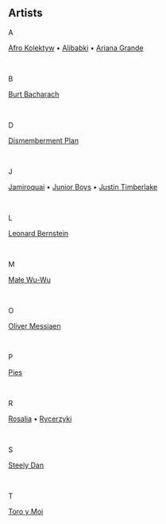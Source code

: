 ## Artists

A

[Afro Kolektyw](/music/artists/afro-kolektyw) •
[Alibabki](/music/artists/alibabki) •
[Ariana Grande](/music/artists/ariana-grande)

<br/>

B

[Burt Bacharach](/music/artists/burt-bacharach)

<br/>

D

[Dismemberment Plan](/music/artists/dismemberment-plan)

<br/>

J

[Jamiroquai](/music/artists/jamiroquai) •
[Junior Boys](/music/artists/junior-boys) •
[Justin Timberlake](/music/artists/justin-timberlake)

<br/>

L

[Leonard Bernstein](/music/artists/leonard-bernstein)

<br/>

M

[Małe Wu-Wu](/music/artists/male-wu-wu)

<br/>

O

[Oliver Messiaen](/music/artists/oliver-messiaen)

<br/>

P

[Pies](/music/artists/pies)

<br/>

R

[Rosalia](/music/artists/rosalia) • [Rycerzyki](/music/artists/rycerzyki)

<br/>

S

[Steely Dan](/music/artists/steely-dan)

<br/>

T

[Toro y Moi](/music/artists/toro-y-moi)
